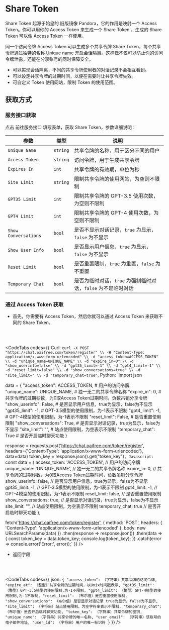 <br></br>


# Share Token

Share Token 起源于始皇的 旧版镜像 Pandora，它的作用是映射一个 Access Token。你可以用你的 Access Token 来生成一个 Share Token ，生成的 Share Token 可以像 Access Token 一样使用。

同一个访问令牌 Access Token 可以生成多个共享令牌 Share Token，每个共享令牌通过独特的名称 Unique name 开启会话隔离。这样做不仅可以防止你的访问令牌泄露，还能在分享账号的同时保障安全。

- 可以实现会话隔离，不同的共享令牌使用者的对话记录不会相互看到。
- 可以设定共享令牌的过期时间，以便在需要时让共享令牌失效。
- 可自定义 Token 使用网站，限制 Token 的使用范围。

## 获取方式

### 服务接口获取

点击 <Link href="https://chat.oaifree.com/token" target="_blank" className="text-blue-500">前往服务接口</Link> 填写表单，获取 Share Token，参数详细说明：

| 参数 | 类型 | 说明 |
|----------------------|-----------|------------------------------------------------|
| `Unique Name`        | `string`  | 共享令牌的名称，用于区分不同的用户             |
| `Access Token`       | `string`  | 访问令牌，用于生成共享令牌                     |
| `Expires In`         | `int`     | 共享令牌的有效期，单位为秒                     |
| `Site Limit`         | `string`  | 限制共享令牌的使用网站，为空则不限制                       |
| `GPT35 Limit`        | `int`     | 限制共享令牌的 GPT-3.5 使用次数，为空则不限制  |
| `GPT4 Limit`         | `int`     | 限制共享令牌的 GPT-4 使用次数，为空则不限制    |
| `Show Conversations` | `bool`    | 是否不显示对话记录，`true` 为显示，`false` 为不显示 |
| `Show User Info`     | `bool`    | 是否显示用户信息，`true` 为显示，`false` 为不显示      |
| `Reset Limit`        | `bool`    | 是否重置限制，`true` 为重置，`false` 为不重置              |
| `Temporary Chat`     | `bool`    | 是否为临时对话，`true` 为强制临时对话，`false` 为不是临时对话 |


### 通过 Access Token 获取

- 首先，你需要有 Access Token，然后你就可以通过 Access Token 来获取不同的 Share Token。

<br></br>

<CodeTabs
  codes={{
    Curl: `curl -X POST "https://chat.oaifree.com/token/register" \\
     -H "Content-Type: application/x-www-form-urlencoded" \\
     -d "access_token=ACCESS_TOKEN" \\
     -d "unique_name=UNIQUE_NAME" \\
     -d "expire_in=0" \\
     -d "show_userinfo=false" \\
     -d "gpt35_limit=-1" \\
     -d "gpt4_limit=-1" \\
     -d "reset_limit=false" \\
     -d "show_conversations=true" \\
     -d "site_limit=" \\
     -d "temporary_chat=true"`,
    Python: `import json

data = {
    "access_token": ACCESS_TOKEN,  # 用户的访问令牌
    "unique_name": UNIQUE_NAME,  # 独一无二的共享令牌名称
    "expire_in": 0,  # 共享令牌的过期秒数，为0取Access Token过期时间，负数吊销分享令牌
    "show_userinfo": False,  # 是否显示用户信息，true为显示，false为不显示
    "gpt35_limit": -1,  # GPT-3.5模型的使用限制，为-1表示不限制
    "gpt4_limit": -1,  # GPT-4模型的使用限制，为-1表示不限制
    "reset_limit": False,  # 是否重置使用限制
    "show_conversations": True,  # 是否显示对话记录，true为显示，false为不显示
    "site_limit": "",  # 站点使用限制，为空表示不限制
    "temporary_chat": True  # 是否开启临时聊天功能
}

response = requests.post('https://chat.oaifree.com/token/register', headers={'Content-Type': 'application/x-www-form-urlencoded'}, data=data)
token_key = response.json().get("token_key")`,
    Javascript: `const data = {
    access_token: 'ACCESS_TOKEN',  // 用户的访问令牌
    unique_name: 'UNIQUE_NAME',  // 独一无二的共享令牌名称
    expire_in: 0,  // 共享令牌的过期秒数，为0取Access Token过期时间，负数吊销分享令牌
    show_userinfo: false,  // 是否显示用户信息，true为显示，false为不显示
    gpt35_limit: -1,  // GPT-3.5模型的使用限制，为-1表示不限制
    gpt4_limit: -1,  // GPT-4模型的使用限制，为-1表示不限制
    reset_limit: false,  // 是否重置使用限制
    show_conversations: true,  // 是否显示对话记录，true为显示，false为不显示
    site_limit: "",  // 站点使用限制，为空表示不限制
    temporary_chat: true  // 是否开启临时聊天功能
};

fetch('https://chat.oaifree.com/token/register', {
    method: 'POST',
    headers: {
        'Content-Type': 'application/x-www-form-urlencoded'
    },
    body: new URLSearchParams(data)
})
.then(response => response.json())
.then(data => {
    const token_key = data.token_key;
    console.log(token_key);
})
.catch(error => console.error('Error:', error));`
  }}
/>

- 返回字段

<br></br>

<CodeTabs
  codes={{
    json: `
{
    "access_token": （字符串）共享令牌的访问令牌,
    "expire_at": （整型）共享令牌的过期时间，以Unix时间戳表示,
    "gpt35_limit": （整型）GPT-3.5模型的使用限制,为-1不限制,
    "gpt4_limit": （整型）GPT-4模型的使用限制,为-1不限制,
    "reset_limit": （布尔值）是否重置使用限制,
    "show_conversations": （布尔值）是否显示对话记录 true为显示，false为不显示,
    "site_limit": （字符串）站点使用限制，为空字符串表示不限制,
    "temporary_chat": （布尔值）是否开启临时聊天功能,
    "token_key": （字符串）共享令牌的密钥,
    "unique_name": （字符串）共享令牌的唯一名称,
    "user_email": （字符串）该账号的电子邮件地址,
    "user_id": （字符串）用户的唯一标识符
}
`
}}
/>
